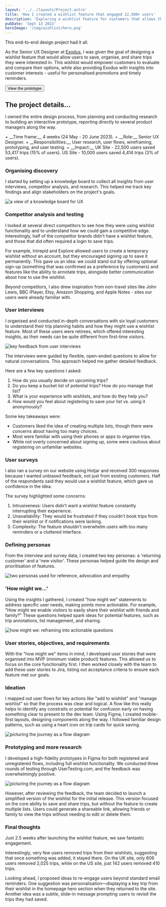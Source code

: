 ```yaml
---
layout: '../../layouts/Project.astro'
title: 'How I created a wishlist feature that engaged 22,500+ users'
description: 'Exploring a wishlist feature for customers that allows them to create, manage and compare a list of trips.'
pubDate: 'Sept 13 2023'
heroImage: '/img/wishlist/hero.png'
---
```



This end-to-end design project had it all.

As the Senior UX Designer at [Exodus](https://www.exodus.co.uk/myaccount#/wishlist), I was given the goal of designing a wishlist feature that would allow users to save, organise, and share trips they were interested in. This wishlist would empower customers to evaluate and compare their options, while also providing Exodus with insights into customer interests - useful for personalised promotions and timely reminders.

<Button href="https://www.figma.com/proto/Qru88JZN5G2DjzJAL65ATR/Docs?page-id=107%3A1241&node-id=1227-33727&node-type=frame&viewport=20658%2C-10224%2C0.23&t=IfB62yZqXF6l7aGe-8&scaling=min-zoom&content-scaling=fixed&starting-point-node-id=1227%3A33727&disable-default-keyboard-nav=1&hide-ui=1" target="_blank">View the prototype</Button>

## The project details...

I owned the entire design process, from planning and conducting research to building an interactive prototype, reporting directly to several product managers along the way.

<Highlight>
+ __Time frame:__ 4 weeks (24 May - 20 June 2023).
+ __Role:__ Senior UX Designer.
+ __Responsibilities:__ User research, user flows, wireframing, prototyping, and user testing.
+ __Impact:__ UK Site - 22,500 users saved 53,417 trips (15% of users). US Site - 10,000 users saved 4,414 trips (3% of users).
</Highlight>

### Organising discovery

I started by setting up a knowledge board to collect all insights from user interviews, competitor analysis, and research. This helped me track key findings and align stakeholders on the project's goals.

<Image src="/img/wishlist/knowledge-board.png" alt="a view of a knowledge board for UX" width={920} height={575} />

### Competitor analysis and testing

I looked at several direct competitors to see how they were using wishlist functionality and to understand how we could gain a competitive edge. Interestingly, half of the competitor brands didn’t have a wishlist feature, and those that did often required a login to save trips.

For example, Intrepid and Explore allowed users to create a temporary wishlist without an account, but they encouraged signing up to save it permanently. This gave us an idea: we could stand out by offering optional sign-up (something that was confirmed as a preference by customers) and features like the ability to annotate trips, alongside better communication about how to use the wishlist.

Beyond competitors, I also drew inspiration from non-travel sites like John Lewis, BBC iPlayer, Etsy, Amazon Shopping, and Apple Notes - sites our users were already familiar with.

### User interviews

I organised and conducted in-depth conversations with six loyal customers to understand their trip planning habits and how they might use a wishlist feature. Most of these users were retirees, which offered interesting insights, as their needs can be quite different from first-time visitors.

<Image src="/img/wishlist/user-interview.png" alt="key feedback from user interviews" width={920} height={575} />

The interviews were guided by flexible, open-ended questions to allow for natural conversations. This approach helped me gather detailed feedback.

Here are a few key questions I asked:

1. How do you usually decide on upcoming trips?
2. Do you keep a bucket list of potential trips? How do you manage that list?
3. What is your experience with wishlists, and how do they help you?
4. How would you feel about registering to save your list vs. using it anonymously?

Some key takeaways were:

+ Customers liked the idea of creating multiple lists, though there were concerns about having too many choices.
+ Most were familiar with using their phones or apps to organise trips.
+ While not overly concerned about signing up, some were cautious about registering on unfamiliar websites.

### User surveys

I also ran a survey on our website using Hotjar and received 300 responses because I wanted unbiased feedback, not just from existing customers. Half of the respondents said they would use a wishlist feature, which gave us confidence in the idea.

The survey highlighted some concerns:

1. Intrusiveness: Users didn’t want a wishlist feature constantly interrupting their experience.
2. Unavailability: They would be frustrated if they couldn’t book trips from their wishlist or if notifications were lacking.
3. Complexity: The feature shouldn’t overwhelm users with too many reminders or a cluttered interface.

### Defining personas

From the interview and survey data, I created two key personas: a 'returning customer' and a 'new visitor'. These personas helped guide the design and prioritisation of features.

<Image src="/img/wishlist/wishlist-personas.png" alt="two personas used for reference, advocation and empathy" width={920} height={575} />

### 'How might we...'

Using the insights I gathered, I created "how might we" statements to address specific user needs, making points more actionable. For example, "How might we enable visitors to easily share their wishlist with friends and family?" These questions helped spark ideas for potential features, such as trip annotations, list management, and sharing.

<Image src="/img/wishlist/how-might-we.png" alt="how might we: reframing into actionable questions" width={920} height={575} />

### User stories, objectives, and requirements

With the "how might we" items in mind, I developed user stories that were organised into MVP (minimum viable product) features. This allowed us to focus on the core functionality first. I then worked closely with the team to add these user stories to Jira, listing out acceptance criteria to ensure each feature met our goals.

### Ideation

I mapped out user flows for key actions like "add to wishlist" and "manage wishlist" so that the process was clear and logical. A flow like this really helps to identify any constraits or potential for confusion early on having something clear to present to the dev team. Using Figma, I created mobile-first layouts, designing components along the way. I followed familiar design patterns, such as using a heart icon on trip cards for quick saving.

<Image src="/img/wishlist/flow.png" alt="picturing the journey as a flow diagram" width={920} height={575} />

### Prototyping and more research

I developed a high-fidelity prototypes in Figma for both registered and unregistered flows, including full wishlist functionality. We conducted three rounds of testing through UserTesting.com, and the feedback was overwhelmingly positive.

<Image src="/img/wishlist/wishlist-prototype.png" alt="picturing the journey as a flow diagram" width={920} height={575} />

However, after reviewing the feedback, the team decided to launch a simplified version of the wishlist for the initial release. This version focused on the core ability to save and share trips, but without the feature to create multiple lists. Users could generate a shareable link, allowing friends or family to view the trips without needing to edit or delete them.

### Final thoughts

Just 2.5 weeks after launching the wishlist feature, we saw fantastic engagement.

Interestingly, very few users removed trips from their wishlists, suggesting that once something was added, it stayed there. On the UK site, only 606 users removed 2,025 trips, while on the US site, just 142 users removed 410 trips.

Looking ahead, I proposed ideas to re-engage users beyond standard email reminders. One suggestion was personalisation—displaying a key trip from their wishlist in the homepage hero section when they returned to the site. Another idea was a subtle, slide-in message prompting users to revisit the trips they had saved.